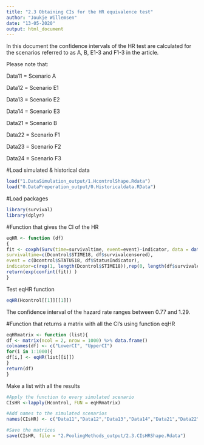 ```yaml
---
title: "2.3 Obtaining CIs for the HR equivalence test"
author: "Joukje Willemsen"
date: "13-05-2020"
output: html_document
---
```


In this document the confidence intervals of the HR test are calculated for the scenarios referred to as A, B, E1-3 and F1-3 in the article.

Please note that:

Data11 = Scenario A

Data12 = Scenario E1

Data13 = Scenario E2

Data14 = Scenario E3

Data21 = Scenario B

Data22 = Scenario F1

Data23 = Scenario F2

Data24 = Scenario F3

#Load simulated & historical data
```r
load("1.DataSimulation_output/1.HcontrolShape.Rdata")
load("0.DataPreperation_output/0.Historicaldata.RData")
```

#Load packages
```r
library(survival)
library(dplyr)
```

#Function that gives the CI of the HR
```r
eqHR <- function (df)
{
fit <- coxph(Surv(time=survivaltime, event=event)~indicator, data = data.frame(
survivaltime=c(Dcontrol$STIME18, df$survivalcensored),
event = c(Dcontrol$STATUS18, df$StatusIndicator),
indicator=c(rep(1, length(Dcontrol$STIME18)),rep(0, length(df$survivalcensored)))))
return(exp(confint(fit)) )
}
```

Test eqHR function
```r
eqHR(Hcontrol[[1]][[1]])
```
The confidence interval of the hazard rate ranges between 0.77 and 1.29. 


#Function that returns a matrix with all the CI's using function eqHR
```r
eqHRmatrix <- function (list){
df <- matrix(ncol = 2, nrow = 1000) %>% data.frame()
colnames(df) <- c("LowerCI", "UpperCI")
for(i in 1:1000){
df[i,] <- eqHR(list[[i]])
}
return(df)
}
```

Make a list with all the results
```r
#Apply the function to every simulated scenario
CIsHR <-lapply(Hcontrol, FUN = eqHRmatrix)

#Add names to the simulated scenarios
names(CIsHR) <- c("Data11","Data12","Data13","Data14","Data21","Data22","Data23","Data24")

#Save the matrices
save(CIsHR, file = "2.PoolingMethods_output/2.3.CIsHRShape.Rdata")
```


